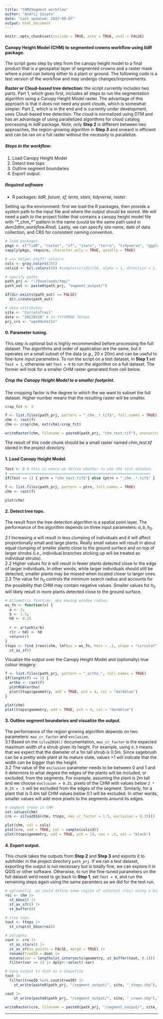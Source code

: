 ```yaml
---
title: "CHM2Segment workflow"
author: "Andrii Zaiats"
date: "Last updated: 2022-09-07"
output: html_document
---
```


```r
knitr::opts_chunk$set(include = TRUE, echo = TRUE, eval = FALSE)
```

#### Canopy Height Model (CHM) to segmented crowns workflow using *lidR* package.

The script goes step by step from the canopy height model to a final product that is a geospatial layer of segmented crowns and a raster mask where a pixel can belong either to a plant or ground. The following code is a test version of the workflow and may undergo changes/improvements.\

**Raster or Cloud-based tree detection:** the script currently includes two parts. Part 1, which goes first, includes all steps to run the segmentation algorithm using a Canopy Height Model raster. The advantage of this approach is that it does not need any point clouds, which is somewhat simpler. Part 2, which is in the end and is currently under development, uses Cloud-based tree detection. The cloud is normalized using DTM and has an advantage of using parallelized algorithms for cloud catalog processing in _lidR_ package. Note, only **Step 2** is different between two approaches, the region-growing algorithm in **Step 3** and onward is efficient and can be ran on a full raster without the necessity to parallelize. 

##### *Steps in the workflow*:

1.  Load Canopy Height Model\
2.  Detect tree tops\
3.  Outline segment boundaries\
4.  Export output.

##### *Required software*

-   R packages: *lidR, future, sf, terra, stars, tidyverse, raster*.

Setting up the environment: first we load the R packages, then provide a system path to the input file and where the output should be stored. We will need a path to the project folder that contains a canopy height model file with *"\*\_chm\_\*"* pattern in the name (could be the same path used in *dem2dtm_workflow.Rmd*). Lastly, we can specify site name, date of data collection, and CRS for consistent naming convention.

```r
# load packages
pkgs <- c("lidR", "raster", "sf", "stars", "terra", "tidyverse", "ggplot2")
sapply(pkgs, require, character.only = TRUE, quietly = TRUE)

# === helper stuff: colours
cols <- gray.colors(255)
colsid <- hcl.colors(50) #sample(viridis(50, alpha = 1, direction = 1, begin = 0))

# specify paths
path_prj <- "~/Downloads/tmp/"
path_out <- paste0(path_prj, "segment_output/")

if(dir.exists(path_out) == FALSE)
  dir.create(path_out)

# data attributes
site <- "CorralsTrail"
date <- "20220520" # in YYYYMMDD format
prj_crs <- "wgs84utm11n"
```
#### 0. Parameter tuning.
This step is optional but is highly recommended before processing the full dataset. The algorithms and order of application are the same, but it operates on a small subset of the data (_e.g._, 20 x 20m) and can be useful to fine-tune input parameters. To run the script on a test dataset, in **Step 1** set `Test = 1`, otherwise set `Test = 0` to run the algorithm on a full dataset. The former will look for a smaller CHM raster generated from cell below.

##### Crop the Canopy Height Model to a smaller footprint.\
The cropping factor is the degree to which the we want to subset the full dataset. Higher number means that the resulting raster will be smaller. 
```r
crop_fct <- 2

f <- list.files(path_prj, pattern = "_chm_.*.tif$", full.names = TRUE)
chm <- rast(f)
chm <- crop(chm, ext(chm)/crop_fct)

writeRaster(chm, filename = paste0(path_prj, "chm_test.tif"), overwrite=TRUE)
```
The result of this code chunk should be a small raster named _chm_test.tif_ stored in the project directory. 

#### 1. Load Canopy Height Model.
```r
Test <- 0 # this is where we define whether to use the test dataset.
# =================================================================
if(Test == 1) { ptrn = "chm_test.tif$"} else {ptrn = "_chm_.*.tif$" }

f <- list.files(path_prj, pattern = ptrn, full.names = TRUE)
chm <- rast(f)

plot(chm)
```

#### 2. Detect tree tops.
The result from the tree detection algorithm is a spatial point layer. The performance of the algorithm depends on three input parameters: $a, b, h_0$.\

2.1 Increasing $a$ will result in less clumping of individuals and it will affect proportionally small and large plants.  Really small values will result in about equal clumping of smaller plants close to the ground surface and on top of larger shrubs (_i.e._, individual branches sticking up will be treated as individual shrubs).\
2.2 Higher values for $b$ will result in fewer plants detected close to the edge of larger individuals. In other words, while larger individuals should still be detected, smaller plants may be missed when located closer to larger ones.\
2.3 The value for $h_0$ controls the minimum search radius and accounts for the possibility that CHM may contain negative values. Smaller values for $h_0$ will likely result in more plants detected close to the ground surface.\

```r
# Allometric function, aka moving window radius
ws_fn <- function(x) {
  a <- 2; 
  b <- 1.5; 
  h0 <- 0.25
  
  r <- a*tanh(x*b)
  r[r < h0] <- h0
  return(r)
}
ttops <- find_trees(chm, lmf(ws = ws_fn, hmin = .1, shape = "circular")) |> 
  st_as_sf()
```
Visualize the output over the Canopy Height Model and (optionally) true colour imagery:

```r
f <- list.files(path_prj, pattern = "_ortho_", full.names = TRUE)
if(length(f) == 1) {
  ortho <- rast(f)
  plotRGB(ortho)
  plot(ttops$geometry, add = TRUE, pch = 4, col = "darkblue")
}

plot(chm)
plot(ttops$geometry, add = TRUE, pch = 4, col = "darkblue")
```

#### 3. Outline segment boundaries and visualize the output. 
The performance of the region growing algorithm depends on two parameters: `max_cr_factor` and `exclusion`.\
3.1 Based on the `silva2016()` documentation, `max_cr_factor` is the expected maximum width of a shrub given its height. For example, using `0.5` means that we expect that the diameter of a 1m tall shrub is 0.5m. Since sagebrush can be a pretty wide plant at its mature state, values >1 will indicate that the width can be bigger than the height.\
3.2 The value of the `exclusion` parameter needs to be between 0 and 1 and it determins to what degree the edges of the plants will be included, or excluded, from the segments. For example, assuming the plant is 2m tall and we choose `exclusion = 0.25`, pixels of the CHM with values below `2 * 0.25 = .5` will be excluded from the edges of the segment. Similarly, for a plant that is 0.4m tall CHM values below 0.1 will be excluded. In other words, smaller values will add more pixels to the segments around its edges.
 

```r
# segment trees in CHM
set.values(chm)
cro <- silva2016(chm, ttops, max_cr_factor = 1.5, exclusion = 0.35)()

plot(chm, col = cols)
plot(cro, add = TRUE, col = sample(colsid))
plot(ttops$geometry, add = TRUE, pch = 19, cex = .5, col = "black")
```

#### 4. Export output.
This chunk takes the outputs from **Step 2** and **Step 3** and exports it to subfolder in the project directory `path_prj`. If we ran a test dataset, exporting the output is not necessary but is totally fine, we can explore it in QGIS or other software. Otherwise, to run the fine-tuned parameters on the full dataset we'd need to go back to **Step 1**, set `Test = 0`, and run the remaining steps again using the same paramters as we did for the test run. 
```r
# optionally, we could define some region of interest (roi) using a buffer distance from the edge of the raster. This could be used to avoid boundary effects on the segmented crowns. Setting st_buffer(0) will result in no effect.
roi <- chm |> 
  st_bbox() |> 
  st_as_sfc() |> 
  st_buffer(0)

# tree tops
tout <- ttops |> 
  st_crop(st_bbox(roi)) 

# polygons
cout <- cro |> 
  st_as_stars() |> 
  st_as_sf(as_points = FALSE, merge = TRUE) |> 
  rename(treeID = dsm) |>
  mutate(var = lengths(st_intersects(geometry, st_buffer(tout, 0.1))) ) |>
  filter(var == 1) |> dplyr::select(-var)

# save output to disk as a shapefile
tout |> 
  filter(treeID %in% cout$treeID) |>
    st_write(paste0(path_prj, "/segment_output/", site, "_ttops.shp"), delete_layer = TRUE)

cout |> 
    st_write(paste0(path_prj, "/segment_output/", site, "_crown.shp"), delete_layer = TRUE)

writeRaster(cro, filename = paste0(path_prj, "/segment_output/", site, "_crown_raster_cloud.tif"), overwrite = TRUE)
```

---
